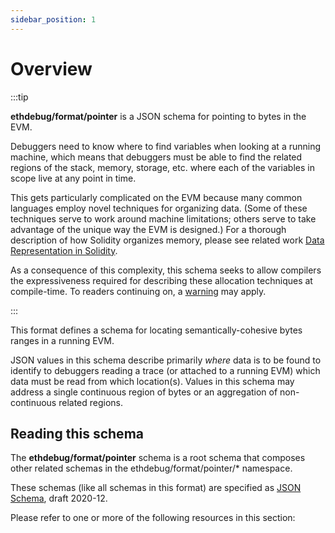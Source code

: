 ```yaml
---
sidebar_position: 1
---
```


# Overview

:::tip

**ethdebug/format/pointer** is a JSON schema for pointing to bytes in the EVM.

Debuggers need to know where to find variables when looking at a running
machine, which means that debuggers must be able to find the related regions
of the stack, memory, storage, etc. where each of the variables in scope live
at any point in time.

This gets particularly complicated on the EVM because many common languages
employ novel techniques for organizing data. (Some of these
techniques serve to work around machine limitations; others serve to
take advantage of the unique way the EVM is designed.) For a thorough
description of how Solidity organizes memory, please see related work
[Data Representation in Solidity](https://ethdebug.github.io/solidity-data-representation/).

As a consequence of this complexity, this schema seeks to allow compilers the
expressiveness required for describing these allocation techniques at
compile-time. To readers continuing on,
a [warning](https://en.wikipedia.org/wiki/Greenspun%27s_tenth_rule) may apply.


:::

This format defines a schema for locating semantically-cohesive bytes ranges
in a running EVM.

JSON values in this schema describe primarily _where_ data is to be found to
identify to debuggers reading a trace (or attached to a running EVM) which data
must be read from which location(s). Values in this schema may address
a single continuous region of bytes or an aggregation of non-continuous related
regions.

## Reading this schema

The **ethdebug/format/pointer** schema is a root schema that composes other
related schemas in the ethdebug/format/pointer/* namespace.

These schemas (like all schemas in this format) are specified as
[JSON Schema](https://json-schema.org), draft 2020-12.

Please refer to one or more of the following resources in this section:
